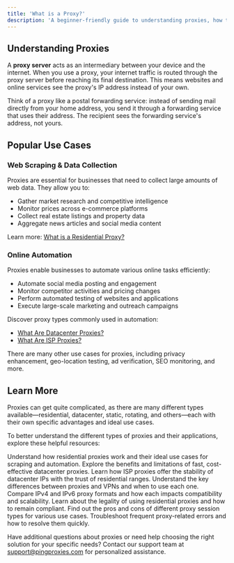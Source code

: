 ```yaml
---
title: 'What is a Proxy?'
description: 'A beginner-friendly guide to understanding proxies, how they work, and their most common use cases'
---
```


## Understanding Proxies

A **proxy server** acts as an intermediary between your device and the internet. When you use a proxy, your internet traffic is routed through the proxy server before reaching its final destination. This means websites and online services see the proxy's IP address instead of your own.

Think of a proxy like a postal forwarding service: instead of sending mail directly from your home address, you send it through a forwarding service that uses their address. The recipient sees the forwarding service's address, not yours.

## Popular Use Cases

### Web Scraping & Data Collection

Proxies are essential for businesses that need to collect large amounts of web data. They allow you to:
- Gather market research and competitive intelligence  
- Monitor prices across e-commerce platforms  
- Collect real estate listings and property data  
- Aggregate news articles and social media content  

Learn more: [What is a Residential Proxy?](https://pingproxies.com/blog/what-is-a-residential-proxy)

### Online Automation

Proxies enable businesses to automate various online tasks efficiently:
- Automate social media posting and engagement  
- Monitor competitor activities and pricing changes  
- Perform automated testing of websites and applications  
- Execute large-scale marketing and outreach campaigns  

Discover proxy types commonly used in automation:
- [What Are Datacenter Proxies?](https://pingproxies.com/blog/what-are-datacenter-proxies)  
- [What Are ISP Proxies?](https://pingproxies.com/blog/what-are-isp-proxies)

There are many other use cases for proxies, including privacy enhancement, geo-location testing, ad verification, SEO monitoring, and more.

## Learn More

Proxies can get quite complicated, as there are many different types available—residential, datacenter, static, rotating, and others—each with their own specific advantages and ideal use cases.

To better understand the different types of proxies and their applications, explore these helpful resources:

<CardGroup cols={2}>

  <Card title="Residential Proxies Explained" icon="house" href="https://pingproxies.com/blog/what-is-a-residential-proxy">
    Understand how residential proxies work and their ideal use cases for scraping and automation.
  </Card>

  <Card title="Datacenter Proxies Overview" icon="server" href="https://pingproxies.com/blog/what-are-datacenter-proxies">
    Explore the benefits and limitations of fast, cost-effective datacenter proxies.
  </Card>

  <Card title="ISP Proxies Explained" icon="globe" href="https://pingproxies.com/blog/what-are-isp-proxies">
    Learn how ISP proxies offer the stability of datacenter IPs with the trust of residential ranges.
  </Card>

  <Card title="Proxy vs VPN" icon="link" href="https://pingproxies.com/blog/proxy-vs-vpn">
    Understand the key differences between proxies and VPNs and when to use each one.
  </Card>

  <Card title="IPv4 vs IPv6 Proxies" icon="code" href="https://pingproxies.com/blog/ipv4-vs-ipv6-proxies">
    Compare IPv4 and IPv6 proxy formats and how each impacts compatibility and scalability.
  </Card>

  <Card title="Are Proxies Legal?" icon="question" href="https://pingproxies.com/blog/are-residential-proxies-legal">
    Learn about the legality of using residential proxies and how to remain compliant.
  </Card>

  <Card title="Static, Sticky & Rotating Proxies" icon="rotate" href="https://pingproxies.com/blog/static-vs-sticky-vs-rotating-proxies">
    Find out the pros and cons of different proxy session types for various use cases.
  </Card>

  <Card title="Common Proxy Errors" icon="circle-exclamation" href="https://pingproxies.com/blog/proxy-errors">
    Troubleshoot frequent proxy-related errors and how to resolve them quickly.
  </Card>

</CardGroup>

Have additional questions about proxies or need help choosing the right solution for your specific needs? Contact our support team at [support@pingproxies.com](mailto:support@pingproxies.com) for personalized assistance.